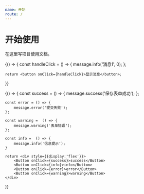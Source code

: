 ```yaml
---
name: 开始
route: /
---
```


# 开始使用

在这里写项目使用文档。


<Playground>
  {() => {
    const handleClick = () => {
       message.info('消息1', 0);
    };

    return <button onClick={handleClick}>显示消息</button>;

}}

</Playground>

<Playground>
  {() => {
    const success = () => {
      message.success('保存表单成功');
    };
    
    const error = () => {
        message.error('提交失败');
    };
    
    const warning =  () => {
        message.warning('表单错误');
    };
    
    const info =  () => {
        message.info('信息提示');
    }

    return <div style={{display:'flex'}}>
        <Button onClick={success}>success</Button>
        <Button onClick={info}>info</Button>
        <Button onClick={error}>error</Button>
        <Button onClick={warning}>warning</Button>
    </div>

}}

</Playground>
